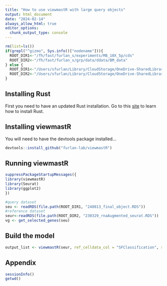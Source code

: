 ```yaml
---
title: "How to use viewmastR with large query objects"
output: html_document
date: "2024-02-14"
always_allow_html: true
editor_options: 
  chunk_output_type: console
---
```



```r
rm(list=ls())
if(grepl("^gizmo", Sys.info()["nodename"])){
  ROOT_DIR1<-"/fh/fast/furlan_s/experiments/MB_10X_5p/cds"
  ROOT_DIR2<-"/fh/fast/furlan_s/grp/data/ddata/BM_data"
} else {
  ROOT_DIR1<-"/Users/sfurlan/Library/CloudStorage/OneDrive-SharedLibraries-FredHutchinsonCancerCenter/Furlan_Lab - General/experiments/MB_10X_5p/cds"
  ROOT_DIR2<-"/Users/sfurlan/Library/CloudStorage/OneDrive-SharedLibraries-FredHutchinsonCancerCenter/Furlan_Lab - General/datasets/Healthy_BM_greenleaf"
}
```


## Installing Rust

First you need to have an updated Rust installation. Go to this [site](https://www.rust-lang.org/tools/install) to learn how to install Rust.


## Installing viewmastR

You will need to have the devtools package installed...

```r
devtools::install_github("furlan-lab/viewmastR")
```


## Running viewmastR

```r
suppressPackageStartupMessages({
library(viewmastR)
library(Seurat)
library(ggplot2)
})

#query dataset
seu <- readRDS(file.path(ROOT_DIR1, "240813_final_object.RDS"))
#reference dataset
seur<-readRDS(file.path(ROOT_DIR2, "230329_rnaAugmented_seurat.RDS"))
vg <- get_selected_genes(seu)
```

## Build the model
```r
output_list <- viewmastR(seur, ref_celldata_col = "SFClassification", selected_genes = vg, return_type = "list", backend = "candle", max_epochs = 4, large_query = T)

```


## Appendix
```r
sessionInfo()
getwd()
```
